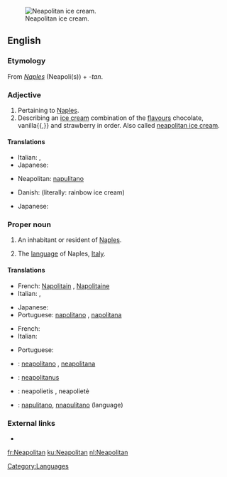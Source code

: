 [[Image:Neapolitan ice cream UK.JPG|thumb|right|Neapolitan ice cream.]]
==English==

===Etymology===
From ''[[Naples]]'' (Neapoli(s)) + ''-tan''.

===Adjective===
{{en-adj|-}}

# Pertaining to [[Naples]].
# Describing an [[ice cream]] combination of the [[flavours]] chocolate, vanilla{{,}} and strawberry in order. Also called [[neapolitan ice cream]].

====Translations====
{{trans-top|pertaining to Naples}}
* Italian: {{t+|it|napoletano}}, {{t-|it|partenopeo}}
* Japanese: {{t|ja|ナポリの|tr=napori no|sc=Jpan}}
{{trans-mid}}
* Neapolitan: [[napulitano]]
{{trans-bottom}}

{{trans-top|ice cream}}
* Danish: {{t|da|regnbueis}} (literally: rainbow ice cream)
{{trans-mid}}
* Japanese: {{t|ja|ナポリタン|tr=naporitan|sc=Jpan}}
{{trans-bottom}}

===Proper noun===
{{en-proper noun|s}}

# {{countable}} An inhabitant or resident of [[Naples]].
# {{uncountable}} The [[language]] of Naples, [[Italy]].

====Translations====
{{trans-top|inhabitant or resident of Naples}}
* French: [[Napolitain]] {{m}}, [[Napolitaine]] {{f}}
* Italian: {{t+|it|napoletano|m}}, {{t+|it|napoletana|f}}
{{trans-mid}}
* Japanese: {{t|ja|ナポリ人|tr=napori jin|sc=Jpan}}
* Portuguese: [[napolitano]] {{m}}, [[napolitana]] {{f}}
{{trans-bottom}}

{{trans-top|language of Naples, Italy}}
* French: {{t+|fr|napolitain|m}}
* Italian: {{t+|it|napoletano|m}}
{{trans-mid}}
* Portuguese: {{t+|pt|napolitano|m}}
{{trans-bottom}}

{{checktrans}}
* {{ttbc|Interlingua}}: [[neapolitano]] {{m}}, [[neapolitana]] {{f}}
* {{ttbc|Latin}}: [[neapolitanus]]
* {{ttbc|Lithuanian}}: neapolietis {{m}}, neapolietė {{f}}
* {{ttbc|Neapolitan}}: [[napulitano]], [[nnapulitano]] (language)

===External links===
* {{ethnologue|code=nap}}

[[Category:Languages]]

[[fr:Neapolitan]]
[[ku:Neapolitan]]
[[nl:Neapolitan]]